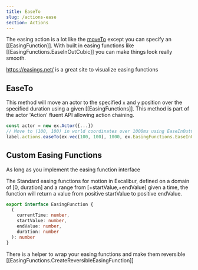 ```yaml
---
title: EaseTo
slug: /actions-ease
section: Actions
---
```


The easing action is a lot like the [moveTo](/docs/actions-move#moveto) except you can specify an [[EasingFunction]]. With built in easing functions like [[EasingFunctions.EaseInOutCubic]] you can make things look really smooth.

https://easings.net/ is a great site to visualize easing functions

## EaseTo

This method will move an actor to the specified `x` and `y` position over the specified duration using a given [[EasingFunctions]]. This method is part of the actor 'Action' fluent API allowing action chaining.

```typescript
const actor = new ex.Actor({...})
// Move to (100, 100) in world coordinates over 1000ms using EaseInOutCubic
label.actions.easeTo(ex.vec(100, 100), 1000, ex.EasingFunctions.EaseInOutCubic)
```

## Custom Easing Functions

As long as you implement the easing function interface

The Standard easing functions for motion in Excalibur, defined on a domain of [0, duration] and a range from [+startValue,+endValue] given a time, the function will return a value from positive startValue to positive endValue.

```typescript
export interface EasingFunction {
  (
    currentTime: number,
    startValue: number,
    endValue: number,
    duration: number
  ): number
}
```

There is a helper to wrap your easing functions and make them reversible [[EasingFunctions.CreateReversibleEasingFunction]]
